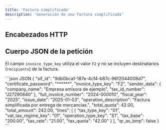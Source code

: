 ```yaml
---
title: 'Factura simplificada'
description: 'Generación de una factura simplificada'
---
```



## Encabezados HTTP

<ClientDefaultHeaders />

## Cuerpo JSON de la petición

El campo `invoice_type_key` utiliza el valor `F2` y no se incluyen destinatarios (`recipients`) de la factura.

<CodeGroup>
```json JSON
{
  "sif_id": "9db0bca1-187e-4cf4-b87c-96f2044008d7",
  "certificate_password": "******",
  "invoice_type_key": "F2",
  "sender_data": {
    "company_name": "Empresa emisora de ejemplo",
    "tax_id_number": "J27290840"
  },
  "full_invoice_number": "2024-000010",
  "fiscal_year": "2025",
  "issue_date": "2025-01-03",
  "operation_description": "Factura simplificada por entrega de mercancías.",
  "total_quota": 42.00,
  "total_amount": 242.00,
  "lines": [
    {
      "tax_type_key": "01",
      "vat_tax_regime_key": "01",
      "operation_type_key": "S1",
      "tax_base": "200.00",
      "tax_rate": "21.00",
      "tax_quota": "42.00"
    }
  ],
  "qr_as_bmp": false
}
```
</CodeGroup>